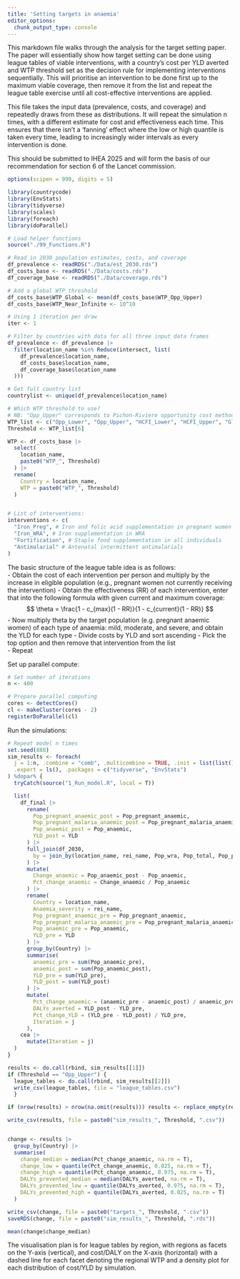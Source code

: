 ```yaml
---
title: 'Setting targets in anaemia'
editor_options: 
  chunk_output_type: console
---
```


This markdown file walks through the analysis for the target setting paper.  
The paper will essentially show how target setting can be done using league tables of viable interventions, with a country's cost per YLD averted and WTP threshold set as the decision rule for implementing interventions sequentially. This will prioritise an intervention to be done first up to the maximum viable coverage, then remove it from the list and repeat the league table exercise until all cost-effective interventions are applied.

This file takes the input data (prevalence, costs, and coverage) and repeatedly draws from these as distributions. It will repeat the simulation n times, with a different estimate for cost and effectiveness each time. This ensures that there isn't a 'fanning' effect where the low or high quantile is taken every time, leading to increasingly wider intervals as every intervention is done.

This should be submitted to IHEA 2025 and will form the basis of our recommendation for section 6 of the Lancet commission.

```r
options(scipen = 999, digits = 5)

library(countrycode)
library(EnvStats)
library(tidyverse)
library(scales)
library(foreach)
library(doParallel)

# Load helper functions
source("./99_Functions.R")

# Read in 2030 population estimates, costs, and coverage
df_prevalence <- readRDS("./Data/est_2030.rds")
df_costs_base <- readRDS("./Data/costs.rds")
df_coverage_base <- readRDS("./Data/coverage.rds")

# Add a global WTP threshold
df_costs_base$WTP_Global <- mean(df_costs_base$WTP_Opp_Upper)
df_costs_base$WTP_Near_Infinite <- 10^10

# Using 1 iteration per draw
iter <- 1

# Filter by countries with data for all three input data frames
df_prevalence <- df_prevalence |>
  filter(location_name %in% Reduce(intersect, list(
    df_prevalence$location_name,
    df_costs_base$location_name,
    df_coverage_base$location_name
  )))

# Get full country list
countrylist <- unique(df_prevalence$location_name)

# Which WTP threshold to use?
# NB: "Opp_Upper" corresponds to Pichon-Riviere opportunity cost method (base case)
WTP_list <- c("Opp_Lower", "Opp_Upper", "HCFI_Lower", "HCFI_Upper", "Global", "Near_Infinite")
Threshold <- WTP_list[6]

WTP <- df_costs_base |>
  select(
    location_name,
    paste0("WTP_", Threshold)
  ) |>
  rename(
    Country = location_name,
    WTP = paste0("WTP_", Threshold)
  )


# List of interventions:
interventions <- c(
  "Iron_Preg", # Iron and folic acid supplementation in pregnant women
  "Iron_WRA", # Iron supplementation in WRA
  "Fortification", # Staple food supplementation in all individuals
  "Antimalarial" # Antenatal intermittent antimalarials
)
```


The basic structure of the league table idea is as follows:  
- Obtain the cost of each intervention per person and multiply by the increase in eligible population (e.g., pregnant women not currently receiving the intervention) 
- Obtain the effectiveness (RR) of each intervention, enter that into the following formula with given current and maximum coverage:
$$
\theta = \frac{1 - c_{max}(1 - RR)}{1 - c_{current}(1 - RR)}
$$
- Now multiply theta by the target population (e.g. pregnant anaemic women) of each type of anaemia: mild, moderate, and severe, and obtain the YLD for each type
- Divide costs by YLD and sort ascending
- Pick the top option and then remove that intervention from the list  
- Repeat


Set up parallel compute:

```r
# Set number of iterations
n <- 400

# Prepare parallel computing
cores <- detectCores()
cl <- makeCluster(cores - 2)
registerDoParallel(cl)
```

Run the simulations:

```r
# Repeat model n times
set.seed(888)
sim_results <- foreach(
  j = 1:n, .combine = "comb", .multicombine = TRUE, .init = list(list(), list()),
  .export = ls(), .packages = c("tidyverse", "EnvStats")
) %dopar% {
  tryCatch(source("1_Run_model.R", local = T))

  list(
    df_final |>
      rename(
        Pop_pregnant_anaemic_post = Pop_pregnant_anaemic,
        Pop_pregnant_malaria_anaemic_post = Pop_pregnant_malaria_anaemic,
        Pop_anaemic_post = Pop_anaemic,
        YLD_post = YLD
      ) |>
      full_join(df_2030,
        by = join_by(location_name, rei_name, Pop_wra, Pop_total, Pop_pregnant)
      ) |>
      mutate(
        Change_anaemic = Pop_anaemic_post - Pop_anaemic,
        Pct_change_anaemic = Change_anaemic / Pop_anaemic
      ) |>
      rename(
        Country = location_name,
        Anaemia_severity = rei_name,
        Pop_pregnant_anaemic_pre = Pop_pregnant_anaemic,
        Pop_pregnant_malaria_anaemic_pre = Pop_pregnant_malaria_anaemic,
        Pop_anaemic_pre = Pop_anaemic,
        YLD_pre = YLD
      ) |>
      group_by(Country) |>
      summarise(
        anaemic_pre = sum(Pop_anaemic_pre),
        anaemic_post = sum(Pop_anaemic_post),
        YLD_pre = sum(YLD_pre),
        YLD_post = sum(YLD_post)
      ) |>
      mutate(
        Pct_change_anaemic = (anaemic_pre - anaemic_post) / anaemic_pre,
        DALYs_averted = YLD_post - YLD_pre,
        Pct_change_YLD = (YLD_pre - YLD_post) / YLD_pre,
        Iteration = j
      ),
    cea |>
      mutate(Iteration = j)
  )
}

results <- do.call(rbind, sim_results[[1]])
if (Threshold == "Opp_Upper") {
  league_tables <- do.call(rbind, sim_results[[2]])
  write_csv(league_tables, file = "league_tables.csv")
  }

if (nrow(results) > nrow(na.omit(results))) results <- replace_empty(results)

write_csv(results, file = paste0("sim_results_", Threshold, ".csv"))


change <- results |>
  group_by(Country) |>
  summarise(
    change_median = median(Pct_change_anaemic, na.rm = T),
    change_low = quantile(Pct_change_anaemic, 0.025, na.rm = T),
    change_high = quantile(Pct_change_anaemic, 0.975, na.rm = T),
    DALYs_prevented_median = median(DALYs_averted, na.rm = T),
    DALYs_prevented_low = quantile(DALYs_averted, 0.975, na.rm = T),
    DALYs_prevented_high = quantile(DALYs_averted, 0.025, na.rm = T)
  )

write_csv(change, file = paste0("targets_", Threshold, ".csv"))
saveRDS(change, file = paste0("sim_results_", Threshold, ".rds"))

mean(change$change_median)
```

The visualisation plan is for league tables by region, with regions as facets on the Y-axis (vertical), and cost/DALY on the X-axis (horizontal) with a dashed line for each facet denoting the regional WTP and a density plot for each distribution of cost/YLD by simulation.


